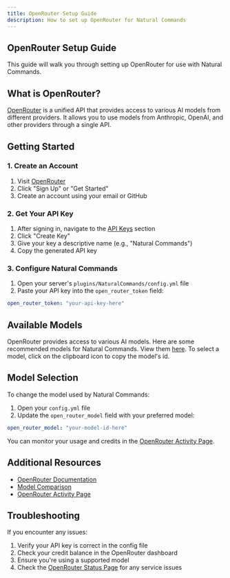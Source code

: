 ```yaml
---
title: OpenRouter Setup Guide
description: How to set up OpenRouter for Natural Commands
---
```



<InlineTOC items={toc} />

## OpenRouter Setup Guide

This guide will walk you through setting up OpenRouter for use with Natural Commands.

## What is OpenRouter?

[OpenRouter](https://openrouter.ai/) is a unified API that provides access to various AI models from different providers. It allows you to use models from Anthropic, OpenAI, and other providers through a single API.

## Getting Started

### 1. Create an Account

1. Visit [OpenRouter](https://openrouter.ai/)
2. Click "Sign Up" or "Get Started"
3. Create an account using your email or GitHub

### 2. Get Your API Key

1. After signing in, navigate to the [API Keys](https://openrouter.ai/keys) section
2. Click "Create Key"
3. Give your key a descriptive name (e.g., "Natural Commands")
4. Copy the generated API key

### 3. Configure Natural Commands

1. Open your server's `plugins/NaturalCommands/config.yml` file
2. Paste your API key into the `open_router_token` field:

```yaml
open_router_token: "your-api-key-here"
```

## Available Models

OpenRouter provides access to various AI models. Here are some recommended models for Natural Commands. View them [here](https://openrouter.ai/models). To select a model, click on the clipboard icon to copy the model's id.

## Model Selection

To change the model used by Natural Commands:

1. Open your `config.yml` file
2. Update the `open_router_model` field with your preferred model:

```yaml
open_router_model: "your-model-id-here"
```

You can monitor your usage and credits in the [OpenRouter Activity Page](https://openrouter.ai/activity).

## Additional Resources

- [OpenRouter Documentation](https://openrouter.ai/docs)
- [Model Comparison](https://openrouter.ai/models)
- [OpenRouter Activity Page](https://openrouter.ai/activity)

## Troubleshooting

If you encounter any issues:

1. Verify your API key is correct in the config file
2. Check your credit balance in the OpenRouter dashboard
3. Ensure you're using a supported model
4. Check the [OpenRouter Status Page](https://status.openrouter.ai/) for any service issues
